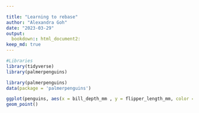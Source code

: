 ```yaml
---

title: "Learning to rebase"
author: "Alexandra Goh"
date: "2023-03-29"
output:  
  bookdown:: html_document2:
keep_md: true
---
```


```r
#Libraries
library(tidyverse)
library(palmerpenguins)

```
```r
library(palmerpenguins)
data(package = 'palmerpenguins')

ggplot(penguins, aes(x = bill_depth_mm , y = flipper_length_mm, color = species)) +
geom_point()

```

